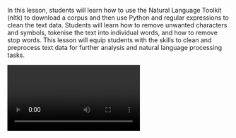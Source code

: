 In this lesson, students will learn how to use the Natural Language Toolkit (nltk) to download a corpus and then use Python and regular expressions to clean the text data. Students will learn how to remove unwanted characters and symbols, tokenise the text into individual words, and how to remove stop words.
This lesson will equip students with the skills to clean and preprocess text data for further analysis and natural language processing tasks.

<Video provider="youtube" id="CcFZekFJpE8">
  Digging for Gold II: Extracting useful information from a corpus pt1 - Cleaning
</Video>

<Speakers>
  <Speaker speaker="ros-salvador" />

  <Speaker speaker="pérez-alvaro" />
</Speakers>
